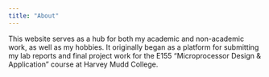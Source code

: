 ```yaml
---
title: "About"
---
```


This website serves as a hub for both my academic and non-academic work, as well as my hobbies. It originally began as a platform for submitting my lab reports and final project work for the E155 "Microprocessor Design & Application" course at Harvey Mudd College.